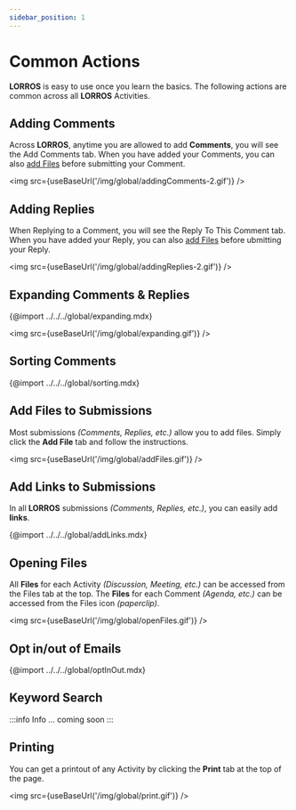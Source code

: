 ```yaml
---
sidebar_position: 1
---
```



# Common Actions

**LORROS** is easy to use once you learn the basics. The following actions are common across all **LORROS** Activities.

## Adding Comments

Across **LORROS**, anytime you are allowed to add **Comments**, you will see the Add Comments tab. When you have added your Comments, you can also [add Files](#add-files-to-submissions) before submitting your Comment.

<img src={useBaseUrl('/img/global/addingComments-2.gif')} />

## Adding Replies

When Replying to a Comment, you will see the Reply To This Comment tab. When you have added your Reply, you can also [add Files](#add-files-to-submissions) before ubmitting your Reply.

<img src={useBaseUrl('/img/global/addingReplies-2.gif')} />

## Expanding Comments & Replies

{@import ../../../global/expanding.mdx}

<img src={useBaseUrl('/img/global/expanding.gif')} />

## Sorting Comments

{@import ../../../global/sorting.mdx}

## Add Files to Submissions

Most submissions _(Comments, Replies, etc.)_ allow you to add files. Simply click the **Add File** tab and follow the instructions.

<img src={useBaseUrl('/img/global/addFiles.gif')} />

<!-- ## Delete Files From Submissions

Nascetur ridiculus mus mauris vitae ultricies leo integer malesuada. Porttitor lacus luctus accumsan tortor posuere ac ut consequat semper. Pharetra diam sit amet nisl suscipit adipiscing bibendum. Magna fermentum iaculis eu non diam phasellus vestibulum lorem sed.

<img src={useBaseUrl('/img/general usage/deleteFiles.jpg')} /> -->

<!-- ## Edit Submission Files

Nascetur ridiculus mus mauris vitae ultricies leo integer malesuada. Porttitor lacus luctus accumsan tortor posuere ac ut consequat semper. Pharetra diam sit amet nisl suscipit adipiscing bibendum. Magna fermentum iaculis eu non diam phasellus vestibulum lorem sed.

## Opening/Closing a text box

Nascetur ridiculus mus mauris vitae ultricies leo integer malesuada. Porttitor lacus luctus accumsan tortor posuere ac ut consequat semper. Pharetra diam sit amet nisl suscipit adipiscing bibendum. Magna fermentum iaculis eu non diam phasellus vestibulum lorem sed.

<img src={useBaseUrl('/img/general usage/text box.gif')} /> -->

## Add Links to Submissions

In all **LORROS** submissions _(Comments, Replies, etc.)_, you can easily add **links**.

{@import ../../../global/addLinks.mdx}

## Opening Files

All **Files** for each Activity _(Discussion, Meeting, etc.)_ can be accessed from the Files tab at the top. The **Files** for each Comment _(Agenda, etc.)_ can be accessed from the Files icon _(paperclip)_.

<img src={useBaseUrl('/img/global/openFiles.gif')} />

## Opt in/out of Emails

{@import ../../../global/optInOut.mdx}

## Keyword Search

:::info Info
... coming soon
:::

## Printing

You can get a printout of any Activity by clicking the **Print** tab at the top of the page.

<img src={useBaseUrl('/img/global/print.gif')} />
